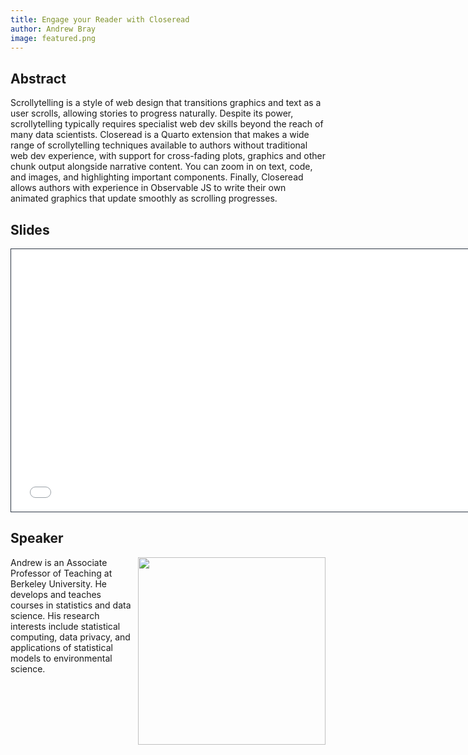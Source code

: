 ```yaml
---
title: Engage your Reader with Closeread
author: Andrew Bray
image: featured.png
---
```


## Abstract

Scrollytelling is a style of web design that transitions graphics and text as a user scrolls, allowing stories to progress naturally.
Despite its power, scrollytelling typically requires specialist web dev skills beyond the reach of many data scientists.
Closeread is a Quarto extension that makes a wide range of scrollytelling techniques available to authors without traditional web dev experience, with support for cross-fading plots, graphics and other chunk output alongside narrative content.
You can zoom in on text, code, and images, and highlighting important components.
Finally, Closeread allows authors with experience in Observable JS to write their own animated graphics that update smoothly as scrolling progresses.

## Slides

```{=html}
<iframe class="slide-deck" src="/talks/4-closeread/closeread.html" height="420" width="747" style="border: 1px solid #2e3846;"></iframe>
```
## Speaker

![](andrew.jpg){style="float: right; padding-left: 10px;" fig-alt="Photo of Andrew Bray" width="300"}

Andrew is an Associate Professor of Teaching at Berkeley University.
He develops and teaches courses in statistics and data science.
His research interests include statistical computing, data privacy, and applications of statistical models to environmental science.
